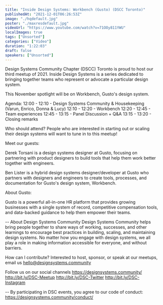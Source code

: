 ```yaml
---
title: "Inside Design Systems: Workbench (Gusto) (DSCC Toronto)"
publishedAt: "2021-12-01T06:26:53Z"
image: "./hqdefault.jpg"
poster: "./maxresdefault.jpg"
videoUrl: "https://www.youtube.com/watch?v=71OOy811YWU"
localImages: true
tags: ["Unsorted"]
categories: ["Video"]
duration: "1:22:03"
draft: false
speakers: ["Unsorted"]
---
```


Design Systems Community Chapter (DSCC) Toronto is proud to host our third meetup of 2021. Inside Design Systems is a series dedicated to bringing together teams who represent or advocate a particular design system.

This November spotlight will be on Workbench, Gusto's design system.

Agenda:
12:00 - 12:10 - Design Systems Community & Housekeeping (Varun, Enrico, Donna & Lucy)
12:10 - 12:20 - Workbench
12:20 - 12:45 - Team experiences
12:45 - 13:15 - Panel Discussion + Q&A
13:15 - 13:20 - Closing remarks

Who should attend?
People who are interested in starting out or scaling their design systems will want to tune in to this meetup!

Meet our guests:

Derek Torsani is a design systems designer at Gusto, focusing on partnering with product designers to build tools that help them work better together with engineers.

Ben Lister is a hybrid design systems designer/developer at Gusto who partners with designers and engineers to create tools, processes, and documentation for Gusto's design system, Workbench.

About Gusto:

Gusto is a powerful all-in-one HR platform that provides growing businesses with a single system of record, competitive compensation tools, and data-backed guidance to help them empower their teams.

--
About Design Systems Community
Design Systems Community helps bring people together to share ways of working, successes, and other learnings to encourage best practices in building, scaling, and maintaining design systems. No matter how you engage with design systems, we all play a role in making information accessible for everyone, and without barriers.

How can I contribute?
Interested to host, sponsor, or speak at our meetups, email us hello@designsystems.community

Follow us on our social channels
https://designsystems.community/
http://bit.ly/DSC-Meetup
http://bit.ly/DSC-Twitter
http://bit.ly/DSC-Instagram

--
By participating in DSC events, you agree to our code of conduct: https://designsystems.community/conduct/
